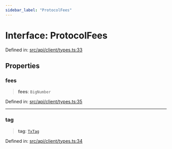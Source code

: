 ```yaml
---
sidebar_label: "ProtocolFees"
---
```


# Interface: ProtocolFees

Defined in: [src/api/client/types.ts:33](https://github.com/PolymeshAssociation/polymesh-sdk/blob/bee6a2fe7a8ce5db42a6982e793782182cde2153/src/api/client/types.ts#L33)

## Properties

### fees

> **fees**: `BigNumber`

Defined in: [src/api/client/types.ts:35](https://github.com/PolymeshAssociation/polymesh-sdk/blob/bee6a2fe7a8ce5db42a6982e793782182cde2153/src/api/client/types.ts#L35)

***

### tag

> **tag**: [`TxTag`](../../../../types/type-aliases/TxTag.mdx)

Defined in: [src/api/client/types.ts:34](https://github.com/PolymeshAssociation/polymesh-sdk/blob/bee6a2fe7a8ce5db42a6982e793782182cde2153/src/api/client/types.ts#L34)
